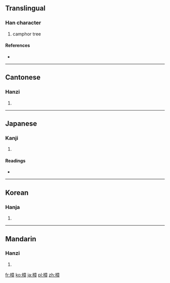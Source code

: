 ==Translingual==

===Han character===
{{Han char|rn=75|rad=木|as=11|sn=15|four=4094<sub>6</sub>|canj=木卜廿十 (DYTJ)}}

# camphor tree

====References====
* {{Han ref|kx=0550.210|dkj=15451|dj=0939.010|hdz=21284.020|uh=6A1F|ud=27167|bh=BCCC|bd=48332}}

----

==Cantonese==

===Hanzi===
{{yue-hanzi|jyut=|y=jeung1}}

# {{defn|Cantonese|sort=木11}}

----

==Japanese==

===Kanji===
{{ja-kanji|grade=|rs=木11}}

# {{defn|Japanese|sort=木11}}

====Readings====
* {{ja-readings|on=[[しょう]] (shō)|kun=[[くす]] (kusu)}}

----

==Korean==

===Hanja===
{{ko-hanja|hangeul=장|eumhun=|rv=jang|mr=chang|y=cang}}

# {{defn|Korean|sort=木11}}

----

==Mandarin==

===Hanzi===
{{cmn-hanzi|pin=[[zhāng]] ([[zhang1]])|wg=chang<sup>1</sup>}}

# {{defn|Mandarin|sort=木11}}

[[fr:樟]]
[[ko:樟]]
[[ja:樟]]
[[pl:樟]]
[[zh:樟]]